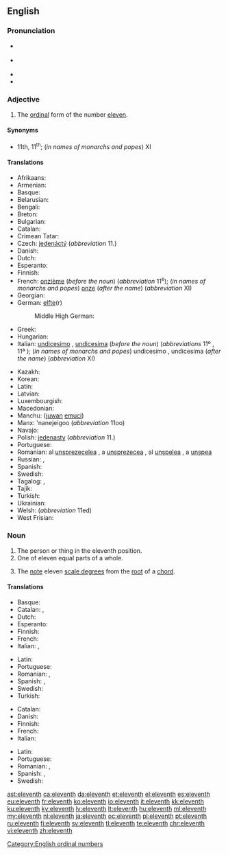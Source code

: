 ==English==
{{number box|en|11}}

===Pronunciation===
* {{a|UK}} {{IPA|/ɪˈlɛv.nθ/|lang=en}}
* {{a|US}} {{IPA|/ɨˈlɛv.nθ/|lang=en}}
* {{audio|en-us-eleventh.ogg|Audio (US)|lang=en}}
* {{hyphenation|e|lev|enth|lang=en}}

===Adjective===
{{head|en|adjective}}

# The [[ordinal]] form of the number [[eleven]].

====Synonyms====
* 11th, 11<sup>th</sup>; (''in names of monarchs and popes'') XI

====Translations====
{{trans-top|ordinal form of eleven}}
* Afrikaans: {{t|af|elfde}}
* Armenian: {{t|hy|տասնմեկերորդ|sc=Armn}}
* Basque: {{t+|eu|hamaikagarren}}
* Belarusian: {{t|be|адзіна́ццаты|m|sc=Cyrl}}
* Bengali: {{t|bn|একাদশ}}
* Breton: {{t+|br|unnekvet}}
* Bulgarian: {{t+|bg|единадесет}}
* Catalan: {{t+|ca|onzè|m}}
* Crimean Tatar: {{t|crh|on birinci}}
* Czech: [[jedenáctý]] (''abbreviation'' 11.)
* Danish: {{t+|da|ellevte}}
* Dutch: {{t+|nl|elfde}}
* Esperanto: {{t|eo|dekunua}}
* Finnish: {{t+|fi|yhdestoista}}
* French: [[onzième]] (''before the noun'') (''abbreviation'' 11<sup>e</sup>); (''in names of monarchs and popes'') [[onze]] (''after the name'') (''abbreviation'' XI)
* Georgian: {{t|ka|მეთერთმეტე|sc=Geor}}
* German: [[elfte]](r)
*: Middle High German: {{t|gmh|eilfte}}
* Greek: {{t+|el|ενδέκατος||tr=endékatos}}
* Hungarian: {{t+|hu|tizenegyedik}}
* Italian: [[undicesimo]] {{g|m}}, [[undicesima]] {{g|f}} (''before the noun'') (''abbreviations'' 11º {{g|m}}, 11ª {{g|f}}); (''in names of monarchs and popes'') undicesimo {{g|m}}, undicesima {{g|f}} (''after the name'') (''abbreviation'' XI)
{{trans-mid}}
* Kazakh: {{t|kk|он бірінші|sc=Cyrl}}
* Korean: {{t+|ko|열한째|sc=Hang}}
* Latin: {{t|la|undecimus}}
* Latvian: {{t+|lv|vienpadsmitais|m}}
* Luxembourgish: {{t|lb|eeleft}}
* Macedonian: {{t|mk|единаесетти|sc=Cyrl}}
* Manchu: ([[juwan]] [[emuci]])
* Manx: 'nanejeigoo (''abbreviation'' 11oo)
* Navajo: {{t|nv|łaʼtsʼáadah góneʼ}}
* Polish: [[jedenasty]] (''abbreviation'' 11.)
* Portuguese: {{t+|pt|décimo primeiro}}
* Romanian: al [[unsprezecelea]] {{g|m}}, a [[unsprezecea]] {{g|f}}, al [[unșpelea]] {{qualifier|m, informal}}, a [[unșpea]] {{qualifier|f, informal}}
* Russian: {{t+|ru|одиннадцатый|tr=odínnadcatyj|sc=Cyrl}}, {{qualifier|abbreviation}} {{t|ru|11-ый|sc=Cyrl}}
* Spanish: {{t+|es|undécimo}}
* Swedish: {{t+|sv|elfte}}
* Tagalog: {{t|tl|pang-labing-isa}}, {{t|tl|ika-labing-isa}}
* Tajik: {{t|tg|ёздаҳум|sc=Cyrl}}
* Turkish: {{t|tr|on birinci}}
* Ukrainian: {{t+|uk|одина́дцятий|m|sc=Cyrl}}
* Welsh: {{t|cy|unfed ar ddeg}} (''abbreviation'' 11ed)
* West Frisian: {{t|fy|alfte}}
{{trans-bottom}}

===Noun===
{{en-noun}}

# The person or thing in the eleventh position.
# One of eleven equal parts of a whole.
# {{context|music|lang=en}} The [[note]] eleven [[scale degree]]s from the [[root]] of a [[chord]].

====Translations====
{{trans-top|something in the eleventh position}}
* Basque: {{t+|eu|hamaikagarren}}
* Catalan: {{t+|ca|onzè|m}}, {{t|ca|onzena|f}}
* Dutch: {{t+|nl|elfde}}
* Esperanto: {{t|eo|dekunua}}
* Finnish: {{t+|fi|yhdestoista}}
* French: {{t+|fr|onzième|m|f}}
* Italian: {{t+|it|undicesimo|m}}, {{t|it|undicesima|f}}
{{trans-mid}}
* Latin: {{t|la|undecimus}}
* Portuguese: {{t+|pt|undécimo|m}}
* Romanian: {{t|ro|cel al unsprezecelea|m}}, {{t|ro|cea a unsprezecea|f}}
* Spanish: {{t+|es|undécimo|m}}, {{t+|es|undécima|f}}
* Swedish: {{t+|sv|elfte}}
* Turkish: {{t|tr|on birinci}}
{{trans-bottom}}

{{trans-top|one of eleven equal parts of a whole}}
* Catalan: {{t+|ca|onzè|m}}
* Danish: {{t|da|ellevtedel|c}}
* Finnish: {{t|fi|yhdestoistaosa}}
* French: {{t+|fr|onzième|m}}
* Italian: {{t+|it|undicesimo|m}}
{{trans-mid}}
* Latin: {{t|la|undecimum|n}}
* Portuguese: {{t+|pt|undécimo|m}}
* Romanian: {{t|ro|cel al unsprezecelea|m}}, {{t|ro|cea a unsprezecea|f}}
* Spanish: {{t+|es|undécimo|m}}, {{t+|es|onceavo|m}}
* Swedish: {{t+|sv|elftedel}}
{{trans-bottom}}

[[Category:English ordinal numbers]]

[[ast:eleventh]]
[[ca:eleventh]]
[[da:eleventh]]
[[et:eleventh]]
[[el:eleventh]]
[[es:eleventh]]
[[eu:eleventh]]
[[fr:eleventh]]
[[ko:eleventh]]
[[io:eleventh]]
[[it:eleventh]]
[[kk:eleventh]]
[[ku:eleventh]]
[[ky:eleventh]]
[[lv:eleventh]]
[[lt:eleventh]]
[[hu:eleventh]]
[[ml:eleventh]]
[[my:eleventh]]
[[nl:eleventh]]
[[ja:eleventh]]
[[oc:eleventh]]
[[pl:eleventh]]
[[pt:eleventh]]
[[ru:eleventh]]
[[fi:eleventh]]
[[sv:eleventh]]
[[tl:eleventh]]
[[te:eleventh]]
[[chr:eleventh]]
[[vi:eleventh]]
[[zh:eleventh]]